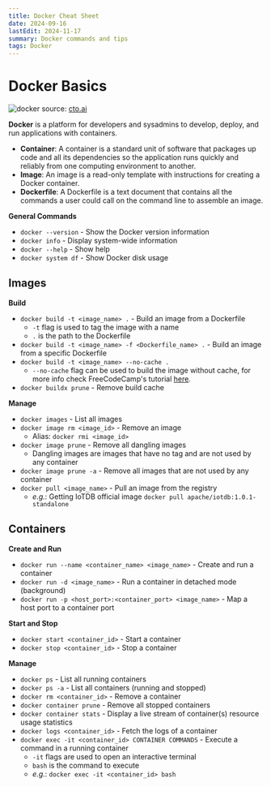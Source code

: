 ```yaml
---
title: Docker Cheat Sheet
date: 2024-09-16
lastEdit: 2024-11-17
summary: Docker commands and tips
tags: Docker
---
```


# Docker Basics

![docker](/images/docker-cheat-sheet/docker.png)
source: [cto.ai](https://cto.ai/blog/docker-image-vs-container-vs-dockerfile/)

**Docker** is a platform for developers and sysadmins to develop, deploy, and run applications with containers.

- **Container**: A container is a standard unit of software that packages up code and all its dependencies so the application runs quickly and reliably from one computing environment to another.
- **Image**: An image is a read-only template with instructions for creating a Docker container.
- **Dockerfile**: A Dockerfile is a text document that contains all the commands a user could call on the command line to assemble an image.

**General Commands**

- `docker --version` - Show the Docker version information
- `docker info` - Display system-wide information
- `docker --help` - Show help
- `docker system df` - Show Docker disk usage

## Images

**Build**

- `docker build -t <image_name> .` - Build an image from a Dockerfile
  - `-t` flag is used to tag the image with a name
  - `.` is the path to the Dockerfile
- `docker build -t <image_name> -f <Dockerfile_name> .` - Build an image from a specific Dockerfile
- `docker build -t <image_name> --no-cache .`
  - `--no-cache` flag can be used to build the image without cache, for more info check FreeCodeCamp's tutorial [here](https://www.freecodecamp.org/news/docker-cache-tutorial/).
- `docker buildx prune` - Remove build cache

**Manage**

- `docker images` - List all images
- `docker image rm <image_id>` - Remove an image
  - Alias: `docker rmi <image_id>`
- `docker image prune` - Remove all dangling images
  - Dangling images are images that have no tag and are not used by any container
- `docker image prune -a` - Remove all images that are not used by any container
- `docker pull <image_name>` - Pull an image from the registry
  - _e.g._: Getting IoTDB official image `docker pull apache/iotdb:1.0.1-standalone`

## Containers

**Create and Run**

- `docker run --name <container_name> <image_name>` - Create and run a container
- `docker run -d <image_name>` - Run a container in detached mode (background)
- `docker run -p <host_port>:<container_port> <image_name>` - Map a host port to a container port

**Start and Stop**

- `docker start <container_id>` - Start a container
- `docker stop <container_id>` - Stop a container

**Manage**

- `docker ps` - List all running containers
- `docker ps -a` - List all containers (running and stopped)
- `docker rm <container_id>` - Remove a container
- `docker container prune` - Remove all stopped containers
- `docker container stats` - Display a live stream of container(s) resource usage statistics
- `docker logs <container_id>` - Fetch the logs of a container
- `docker exec -it <container_id> CONTAINER COMMANDS` - Execute a command in a running container
  - `-it` flags are used to open an interactive terminal
  - `bash` is the command to execute
  - _e.g._: `docker exec -it <container_id> bash`
